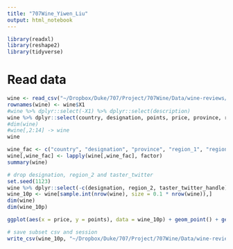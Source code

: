 ```yaml
---
title: "707Wine_Yiwen_Liu"
output: html_notebook
---
```

```r
library(readxl)
library(reshape2)
library(tidyverse)
```

# Read data
```r
wine <- read_csv("~/Dropbox/Duke/707/Project/707Wine/Data/wine-reviews/winemag-data-130k-v2.csv")
rownames(wine) <- wine$X1
#wine %>% dplyr::select(-X1) %>% dplyr::select(description)
wine %>% dplyr::select(country, designation, points, price, province, region_1, region_2, taster_name, taster_twitter_handle, title, variety, winery) -> wine
#dim(wine)
#wine[,2:14] -> wine
wine
```
```r
wine_fac <- c("country", "designation", "province", "region_1", "region_2", "taster_name", "taster_twitter_handle", "title", "variety", "winery")
wine[,wine_fac] <- lapply(wine[,wine_fac], factor)
summary(wine)
```
```r
# drop designation, region_2 and taster_twitter
set.seed(1123)
wine %>% dplyr::select(-c(designation, region_2, taster_twitter_handle)) -> wine
wine_10p <- wine[sample.int(nrow(wine), size = 0.1 * nrow(wine)),]
dim(wine)
dim(wine_10p)
```
```r
ggplot(aes(x = price, y = points), data = wine_10p) + geom_point() + geom_smooth()
```

```r
# save subset csv and session
write_csv(wine_10p, "~/Dropbox/Duke/707/Project/707Wine/Data/wine-reviews/wine_random_10percent.csv")
```

